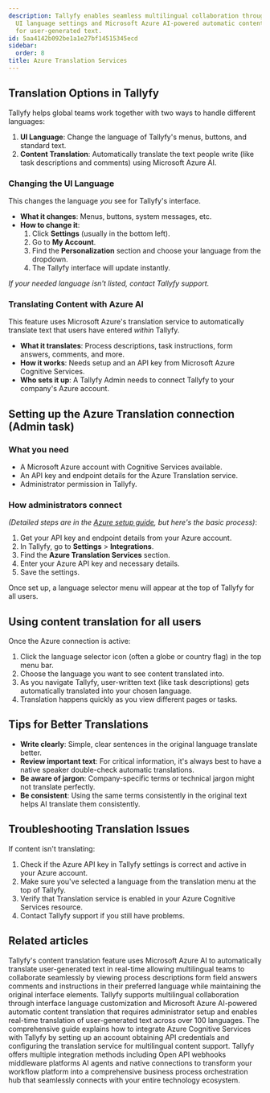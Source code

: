 ```yaml
---
description: Tallyfy enables seamless multilingual collaboration through customizable
  UI language settings and Microsoft Azure AI-powered automatic content translation
  for user-generated text.
id: 5aa4142b092be1a1e27bf14515345ecd
sidebar:
  order: 8
title: Azure Translation Services
---
```


## Translation Options in Tallyfy

Tallyfy helps global teams work together with two ways to handle different languages:

1. **UI Language**: Change the language of Tallyfy's menus, buttons, and standard text.
2. **Content Translation**: Automatically translate the text people write (like task descriptions and comments) using Microsoft Azure AI.

### Changing the UI Language

This changes the language *you* see for Tallyfy's interface.

- **What it changes**: Menus, buttons, system messages, etc.
- **How to change it**:
  1. Click **Settings** (usually in the bottom left).
  2. Go to **My Account**.
  3. Find the **Personalization** section and choose your language from the dropdown.
  4. The Tallyfy interface will update instantly.

*If your needed language isn't listed, contact Tallyfy support.*

### Translating Content with Azure AI

This feature uses Microsoft Azure's translation service to automatically translate text that users have entered *within* Tallyfy.

- **What it translates**: Process descriptions, task instructions, form answers, comments, and more.
- **How it works**: Needs setup and an API key from Microsoft Azure Cognitive Services.
- **Who sets it up**: A Tallyfy Admin needs to connect Tallyfy to your company's Azure account.

## Setting up the Azure Translation connection (Admin task)

### What you need

- A Microsoft Azure account with Cognitive Services available.
- An API key and endpoint details for the Azure Translation service.
- Administrator permission in Tallyfy.

### How administrators connect

*(Detailed steps are in the [Azure setup guide](/products/pro/integrations/azure-translation/how-to-set-up-azure-cognitive-ai-integration/), but here's the basic process)*:

1. Get your API key and endpoint details from your Azure account.
2. In Tallyfy, go to **Settings** > **Integrations**.
3. Find the **Azure Translation Services** section.
4. Enter your Azure API key and necessary details.
5. Save the settings.

Once set up, a language selector menu will appear at the top of Tallyfy for all users.

## Using content translation for all users

Once the Azure connection is active:

1. Click the language selector icon (often a globe or country flag) in the top menu bar.
2. Choose the language you want to see content translated into.
3. As you navigate Tallyfy, user-written text (like task descriptions) gets automatically translated into your chosen language.
4. Translation happens quickly as you view different pages or tasks.

## Tips for Better Translations

- **Write clearly**: Simple, clear sentences in the original language translate better.
- **Review important text**: For critical information, it's always best to have a native speaker double-check automatic translations.
- **Be aware of jargon**: Company-specific terms or technical jargon might not translate perfectly.
- **Be consistent**: Using the same terms consistently in the original text helps AI translate them consistently.

## Troubleshooting Translation Issues

If content isn't translating:

1. Check if the Azure API key in Tallyfy settings is correct and active in your Azure account.
2. Make sure you've selected a language from the translation menu at the top of Tallyfy.
3. Verify that Translation service is enabled in your Azure Cognitive Services resource.
4. Contact Tallyfy support if you still have problems.


<PageTree />


## Related articles
<CardGrid>
<LinkTitleCard header="<b>Azure Translation > How to use content translation</b>" href="/products/pro/integrations/azure-translation/how-to-use-content-translation/" > Tallyfy's content translation feature uses Microsoft Azure AI to automatically translate user-generated text in real-time allowing multilingual teams to collaborate seamlessly by viewing process descriptions form field answers comments and instructions in their preferred language while maintaining the original interface elements. </LinkTitleCard>
<LinkTitleCard header="<b>Miscellaneous > Translate content</b>" href="/products/pro/miscellaneous/how-can-i-translate-content-in-tallyfy/" > Tallyfy supports multilingual collaboration through interface language customization and Microsoft Azure AI-powered automatic content translation that requires administrator setup and enables real-time translation of user-generated text across over 100 languages. </LinkTitleCard>
<LinkTitleCard header="<b>Azure Translation > How to set up Azure Cognitive AI integration</b>" href="/products/pro/integrations/azure-translation/how-to-set-up-azure-cognitive-ai-integration/" > The comprehensive guide explains how to integrate Azure Cognitive Services with Tallyfy by setting up an account obtaining API credentials and configuring the translation service for multilingual content support. </LinkTitleCard>
<LinkTitleCard header="<b>Pro > Integrations</b>" href="/products/pro/integrations/" > Tallyfy offers multiple integration methods including Open API webhooks middleware platforms AI agents and native connections to transform your workflow platform into a comprehensive business process orchestration hub that seamlessly connects with your entire technology ecosystem. </LinkTitleCard>
</CardGrid>